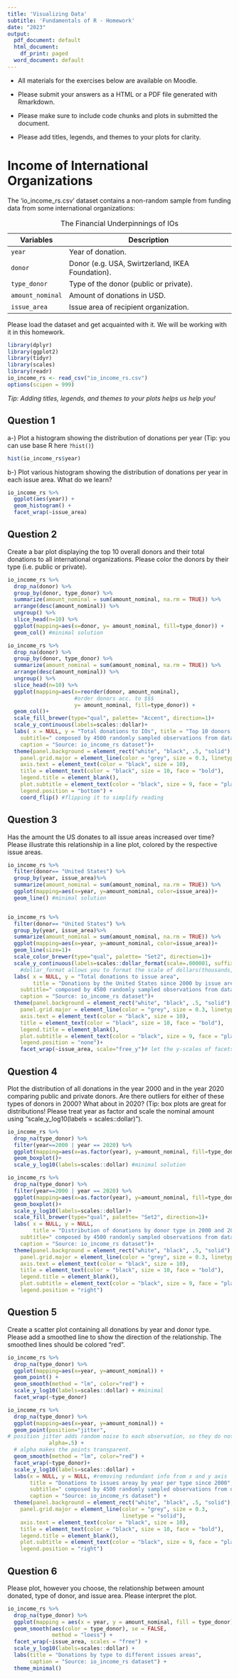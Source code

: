 ```yaml
---
title: 'Visualizing Data'
subtitle: 'Fundamentals of R - Homework'
date: "2023"
output:
  pdf_document: default
  html_document:
    df_print: paged
  word_document: default
---
```


-   All materials for the exercises below are available on Moodle.

-   Please submit your answers as a HTML or a PDF file generated with Rmarkdown.

-   Please make sure to include code chunks and plots in submitted the document.

-   Please add titles, legends, and themes to your plots for clarity.

# Income of International Organizations

The 'io_income_rs.csv' dataset contains a non-random sample from funding data from some international organizations:

| Variables        | Description                                      |
|------------------|--------------------------------------------------|
| `year`           | Year of donation.                                |
| `donor`          | Donor (e.g. USA, Swirtzerland, IKEA Foundation). |
| `type_donor`     | Type of the donor (public or private).           |
| `amount_nominal` | Amount of donations in USD.                      |
| `issue_area`     | Issue area of recipient organization.            |

: The Financial Underpinnings of IOs

Please load the dataset and get acquainted with it. We will be working with it in this homework.

```r
library(dplyr)
library(ggplot2)
library(tidyr)
library(scales)
library(readr)
io_income_rs <- read_csv("io_income_rs.csv")
options(scipen = 999)
```

*Tip: Adding titles, legends, and themes to your plots helps us help you!*

## Question 1

a-) Plot a histogram showing the distribution of donations per year (Tip: you can use base R here `?hist()`)

```r
hist(io_income_rs$year)
```

b-) Plot various histogram showing the distribution of donations per year in each issue area. What do we learn?

```r
io_income_rs %>%
  ggplot(aes(year)) +
  geom_histogram() +
  facet_wrap(~issue_area)
```

## Question 2

Create a bar plot displaying the top 10 overall donors and their total donations to all international organizations. Please color the donors by their type (i.e. public or private).

```r
io_income_rs %>%
  drop_na(donor) %>%
  group_by(donor, type_donor) %>%
  summarize(amount_nominal = sum(amount_nominal, na.rm = TRUE)) %>% 
  arrange(desc(amount_nominal)) %>%
  ungroup() %>%
  slice_head(n=10) %>% 
  ggplot(mapping=aes(x=donor, y= amount_nominal, fill=type_donor)) +
  geom_col() #minimal solution 

io_income_rs %>%
  drop_na(donor) %>%
  group_by(donor, type_donor) %>%
  summarize(amount_nominal = sum(amount_nominal, na.rm = TRUE)) %>% 
  arrange(desc(amount_nominal)) %>%
  ungroup() %>%
  slice_head(n=10) %>%
  ggplot(mapping=aes(x=reorder(donor, amount_nominal),
                     #order donors acc. to $$$
                     y= amount_nominal, fill=type_donor)) +
  geom_col()+
  scale_fill_brewer(type="qual", palette= "Accent", direction=1)+
  scale_y_continuous(labels=scales::dollar)+
  labs( x = NULL, y = "Total donations to IOs", title = "Top 10 donors from 2000 to 2020",
    subtitle=" composed by 4500 randomly sampled observations from dataset",
    caption = "Source: io_income_rs dataset")+
  theme(panel.background = element_rect("white", "black", .5, "solid"),
    panel.grid.major = element_line(color = "grey", size = 0.3, linetype = "solid"),
    axis.text = element_text(color = "black", size = 10),
    title = element_text(color = "black", size = 10, face = "bold"),
    legend.title = element_blank(),
    plot.subtitle = element_text(color = "black", size = 9, face = "plain"),
    legend.position = "bottom") +
    coord_flip() #flipping it to simplify reading
```

## Question 3

Has the amount the US donates to all issue areas increased over time? Please illustrate this relationship in a line plot, colored by the respective issue areas. 

```r
io_income_rs %>%
  filter(donor== "United States") %>%
  group_by(year, issue_area)%>%
  summarize(amount_nominal = sum(amount_nominal, na.rm = TRUE)) %>% 
  ggplot(mapping=aes(x=year, y=amount_nominal, color=issue_area))+
  geom_line() #minimal solution


io_income_rs %>%
  filter(donor== "United States") %>%
  group_by(year, issue_area)%>%
  summarize(amount_nominal = sum(amount_nominal, na.rm = TRUE)) %>% 
  ggplot(mapping=aes(x=year, y=amount_nominal, color=issue_area))+
  geom_line(size=1)+
  scale_color_brewer(type="qual", palette= "Set2", direction=1)+
  scale_y_continuous(labels=scales::dollar_format(scale=.000001, suffix="m", prefix = "$"))+
    #dollar_format allows you to format the scale of dollars(thousands, millions, billions)
  labs( x = NULL, y = "Total donations to issue area", 
        title = "Donations by the United States since 2000 by issue area", 
    subtitle=" composed by 4500 randomly sampled observations from dataset",
    caption = "Source: io_income_rs dataset")+
  theme(panel.background = element_rect("white", "black", .5, "solid"),
    panel.grid.major = element_line(color = "grey", size = 0.3, linetype = "solid"),
    axis.text = element_text(color = "black", size = 10),
    title = element_text(color = "black", size = 10, face = "bold"),
    legend.title = element_blank(),
    plot.subtitle = element_text(color = "black", size = 9, face = "plain"),
    legend.position = "none")+
    facet_wrap(~issue_area, scale="free_y")# let the y-scales of facets change.
```

## Question 4

Plot the distribution of all donations in the year 2000 and in the year 2020 comparing public and private donors. Are there outliers for either of these types of donors in 2000? What about in 2020? (Tip: box plots are great for distributions! Please treat year as factor and scale the nominal amount using "scale_y_log10(labels = scales::dollar)").

```r
io_income_rs %>%
  drop_na(type_donor) %>%
  filter(year==2000 | year == 2020) %>%
  ggplot(mapping=aes(x=as.factor(year), y=amount_nominal, fill=type_donor))+
  geom_boxplot()+
  scale_y_log10(labels=scales::dollar) #minimal solution

io_income_rs %>%
  drop_na(type_donor) %>%
  filter(year==2000 | year == 2020) %>%
  ggplot(mapping=aes(x=as.factor(year), y=amount_nominal, fill=type_donor))+
  geom_boxplot()+
  scale_y_log10(labels=scales::dollar)+
  scale_fill_brewer(type="qual", palette= "Set2", direction=1)+
  labs( x = NULL, y = NULL, 
        title = "Distribution of donations by donor type in 2000 and 2020",
    subtitle=" composed by 4500 randomly sampled observations from dataset",
    caption = "Source: io_income_rs dataset")+
  theme(panel.background = element_rect("white", "black", .5, "solid"),
    panel.grid.major = element_line(color = "grey", size = 0.3, linetype = "solid"),
    axis.text = element_text(color = "black", size = 10),
    title = element_text(color = "black", size = 10, face = "bold"),
    legend.title = element_blank(),
    plot.subtitle = element_text(color = "black", size = 9, face = "plain"),
    legend.position = "right")
```

## Question 5

Create a scatter plot containing all donations by year and donor type. Please add a smoothed line to show the direction of the relationship. The smoothed lines should be colored "red".

```r
io_income_rs %>%
  drop_na(type_donor) %>%
  ggplot(mapping=aes(x=year, y=amount_nominal)) +
  geom_point() +
  geom_smooth(method = "lm", color="red") +
  scale_y_log10(labels=scales::dollar) + #minimal
  facet_wrap(~type_donor)

io_income_rs %>%
  drop_na(type_donor) %>%
  ggplot(mapping=aes(x=year, y=amount_nominal)) +
  geom_point(position="jitter", 
# position jitter adds random noise to each observation, so they do not line up by year.
             alpha=.5) +  
  # alpha makes the points transparent.
  geom_smooth(method = "lm", color="red") +
  facet_wrap(~type_donor)+
  scale_y_log10(labels=scales::dollar) +
  labs(x = NULL, y = NULL, #removing redundant info from x and y axis
       title = "Donations to issues areay by year per type since 2000", 
       subtitle=" composed by 4500 randomly sampled observations from dataset",
       caption = "Source: io_income_rs dataset") +
  theme(panel.background = element_rect("white", "black", .5, "solid"),
    panel.grid.major = element_line(color = "grey", size = 0.3,
                                    linetype = "solid"),
    axis.text = element_text(color = "black", size = 10),
    title = element_text(color = "black", size = 10, face = "bold"),
    legend.title = element_blank(),
    plot.subtitle = element_text(color = "black", size = 9, face = "plain"),
    legend.position = "right")
```

## Question 6

Please plot, however you choose, the relationship between amount donated, type of donor, and issue area. Please interpret the plot.

```r
io_income_rs %>%
  drop_na(type_donor) %>%
  ggplot(mapping = aes(x = year, y = amount_nominal, fill = type_donor)) +
  geom_smooth(aes(color = type_donor), se = FALSE,
              method = "loess") +
  facet_wrap(~issue_area, scales = "free") +
  scale_y_log10(labels=scales::dollar) +
  labs(title = "Donations by type to different issues areas",
       caption = "Source: io_income_rs dataset") +
  theme_minimal()
```

